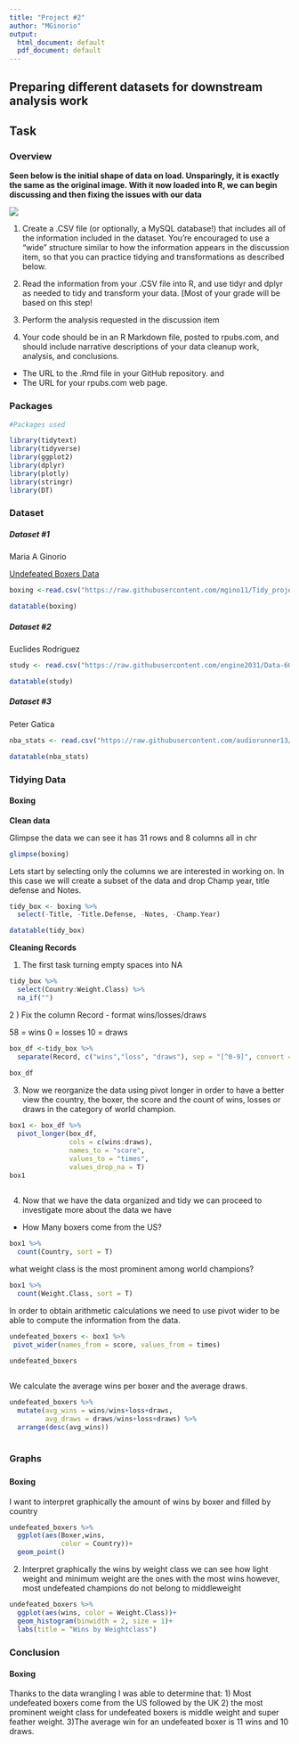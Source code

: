 ---
title: "Project #2"
author: "MGinorio"
output:
  html_document: default
  pdf_document: default
---

## Preparing different datasets for downstream analysis work

## Task{.tabset .tabset-pills}

### Overview 


**Seen below is the initial shape of data on load. Unsparingly, it is exactly the same as the original image. With it now loaded into R, we can begin discussing and then fixing the issues with our data**

![](images/wikipedia- undf_boxer.PNG)

(1) Create a .CSV file (or optionally, a MySQL database!) that includes all of the information
included in the dataset. You’re encouraged to use a “wide” structure similar to how the information appears in the discussion item, so that you can practice tidying and transformations as described below.

(2) Read the information from your .CSV file into R, and use tidyr and dplyr as needed to tidy and transform your data. [Most of your grade will be based on this step!
(3) Perform the analysis requested in the discussion item
(4) Your code should be in an R Markdown file, posted to rpubs.com, and should include narrative descriptions of your data cleanup work, analysis, and conclusions. 

- The URL to the .Rmd file in your GitHub repository. and
- The URL for your rpubs.com web page.




### Packages

```{r load-packages, message=FALSE, warning=FALSE}

#Packages used

library(tidytext)
library(tidyverse)
library(ggplot2)
library(dplyr)
library(plotly)
library(stringr)
library(DT)

```

### Dataset 
#### {.tabset}
##### Dataset #1

Maria A Ginorio

[Undefeated Boxers Data](https://en.wikipedia.org/wiki/List_of_undefeated_world_boxing_champions)

```{r}

boxing <-read.csv("https://raw.githubusercontent.com/mgino11/Tidy_project2/main/Project2.csv",stringsAsFactors = FALSE)

datatable(boxing)

```


##### Dataset #2

Euclides Rodriguez

```{r}
study <- read.csv("https://raw.githubusercontent.com/engine2031/Data-607/main/Project%202_Privacy%20Suppresion%20Education%20Data2.csv")

datatable(study)
```

##### Dataset #3
Peter Gatica 

```{r}
nba_stats <- read.csv("https://raw.githubusercontent.com/audiorunner13/Masters-Coursework/main/DATA607%20Spring%202021/Week6/Data/NBA_Player_Stats.txt")

datatable(nba_stats)
```

#### {-}

### Tidying Data
#### {.tabset}
#### Boxing

**Clean data**

Glimpse the data we can see it has 31 rows and 8 columns all in chr


```{r, message=FALSE}
glimpse(boxing)
```
Lets start by selecting only the columns we are interested in working on. In this case we will create a subset of the data and drop Champ year, title defense and Notes.

```{r}
tidy_box <- boxing %>%
  select(-Title, -Title.Defense, -Notes, -Champ.Year)

datatable(tidy_box)
```
**Cleaning Records**

1) The first task turning empty spaces into NA

```{r}
tidy_box %>%
  select(Country:Weight.Class) %>%
  na_if("")
```
2 ) Fix the column Record - format wins/losses/draws

58    = wins
0     = losses
10    = draws


```{r}
box_df <-tidy_box %>%
  separate(Record, c("wins","loss", "draws"), sep = "[^0-9]", convert = TRUE, remove = TRUE)
  
box_df


```

3) Now we reorganize the data using pivot longer in order to have a better view the country, the boxer, the score and the count of wins, losses or draws in the category of world champion.

```{r, warning=FALSE}
box1 <- box_df %>%
  pivot_longer(box_df,
               cols = c(wins:draws),
               names_to = "score",
               values_to = "times",
               values_drop_na = T)
box1
  
```
4) Now that we have the data organized and tidy we can proceed to investigate more about the data we have

- How Many boxers come from the US?

```{r}
box1 %>%
  count(Country, sort = T)
```
what weight class is the most prominent among world champions?

```{r}
box1 %>%
  count(Weight.Class, sort = T)
```
In order to obtain arithmetic calculations we need to use pivot wider to be able to compute the information from the data.


```{r}
undefeated_boxers <- box1 %>%
 pivot_wider(names_from = score, values_from = times)

undefeated_boxers
  
```

We calculate the average wins per boxer and the average draws.

```{r}
undefeated_boxers %>%
  mutate(avg_wins = wins/wins+loss+draws,
         avg_draws = draws/wins+loss+draws) %>%
  arrange(desc(avg_wins))
        
```

### Graphs
##### {.tabset}
#### Boxing

I want to interpret graphically the amount of wins by boxer and filled by country

```{r}
undefeated_boxers %>%
  ggplot(aes(Boxer,wins,
             color = Country))+ 
  geom_point()

```
2) Interpret graphically the wins by weight class we can see how light weight and minimum weight are the ones with the most wins however, most undefeated champions do not belong to middleweight
```{r}
undefeated_boxers %>%
  ggplot(aes(wins, color = Weight.Class))+
  geom_histogram(binwidth = 2, size = 1)+
  labs(title = "Wins by Weightclass")
```


##### {-}

### Conclusion
#### Boxing

Thanks to the data wrangling I was able to determine that:
1) Most undefeated boxers come from the US followed by the UK
2) the most prominent weight class for undefeated boxers is middle weight and super feather weight.
3)The average win for an undefeated boxer is 11 wins and 10 draws.






